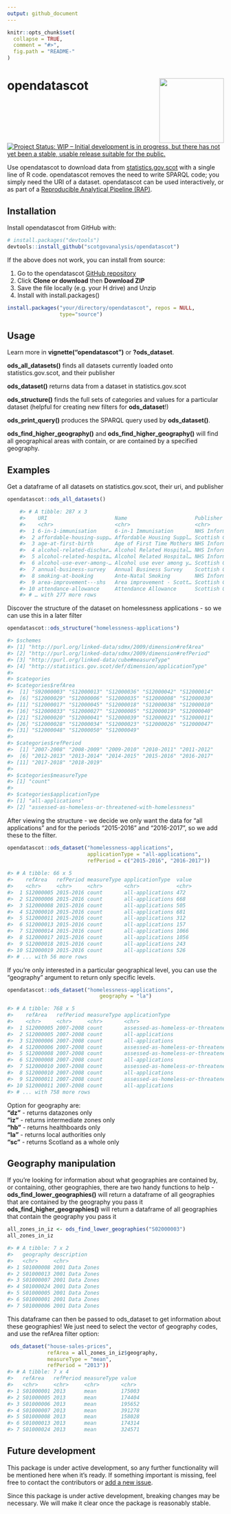 ```yaml
---
output: github_document
---
```


<!-- README.md is generated from README.Rmd. Please edit that file -->

```r
knitr::opts_chunk$set(
  collapse = TRUE,
  comment = "#>",
  fig.path = "README-"
)
```

# opendatascot <img src = "man/figures/logo.svg" align = "right" height = 150/>

[![Project Status: WIP – Initial development is in progress, but there has not yet been a stable, usable release suitable for the public.](https://www.repostatus.org/badges/latest/wip.svg)](https://www.repostatus.org/#wip)

Use opendatascot to download data from [statistics.gov.scot](http://statistics.gov.scot/home) with a single line of R code. opendatascot removes the need to write SPARQL code; you simply need the URI of a dataset. opendatascot can be used interactively, or as part of a [Reproducible Analytical Pipeline (RAP)](https://analysisfunction.civilservice.gov.uk/support/reproducible-analytical-pipelines/).

## Installation

Install opendatascot from GitHub with:

``` r
# install.packages("devtools")
devtools::install_github("scotgovanalysis/opendatascot")
```

If the above does not work, you can install from source:

1.  Go to the opendatascot
    [GitHub repository](https://github.com/scotgovanalysis/opendatascot)
2.  Click **Clone or download** then **Download ZIP**
3.  Save the file locally (e.g. your H drive) and Unzip
4.  Install with install.packages()

<!-- end list -->

``` r
install.packages("your/directory/opendatascot", repos = NULL,
                 type="source")

```

## Usage

Learn more in **vignette("opendatascot")** or **?ods_dataset**.

**ods_all_datasets()** finds all datasets currently loaded onto statistics.gov.scot, and their publisher

**ods_dataset()** returns data from a dataset in
statistics.gov.scot

**ods_structure()** finds the full sets of categories and values
for a particular dataset (helpful for creating new filters for
**ods_dataset**\!)

**ods_print_query()** produces the SPARQL query used by **ods_dataset()**.

**ods_find_higher_geography()** and **ods_find_higher_geography()** will find all geographical areas with contain, or are contained by a specified geography.

## Examples

Get a dataframe of all datasets on statistics.gov.scot, their uri, and publisher

``` r
opendatascot::ods_all_datasets()

    #> # A tibble: 287 x 3
    #>    URI                      Name                      Publisher            
    #>    <chr>                    <chr>                     <chr>                
    #>  1 6-in-1-immunisation      6-in-1 Immunisation       NHS Information Serv…
    #>  2 affordable-housing-supp… Affordable Housing Suppl… Scottish Government  
    #>  3 age-at-first-birth       Age of First Time Mothers NHS Information Serv…
    #>  4 alcohol-related-dischar… Alcohol Related Hospital… NHS Information Serv…
    #>  5 alcohol-related-hospita… Alcohol Related Hospital… NHS Information Serv…
    #>  6 alcohol-use-ever-among-… Alcohol use ever among y… Scottish Government  
    #>  7 annual-business-survey   Annual Business Survey    Scottish Government  
    #>  8 smoking-at-booking       Ante-Natal Smoking        NHS Information Serv…
    #>  9 area-improvement---shs   Area improvement - Scott… Scottish Government  
    #> 10 attendance-allowance     Attendance Allowance      Scottish Government  
    #> # … with 277 more rows


```

Discover the structure of the dataset on homelessness applications - so
we can use this in a later filter

``` r
opendatascot::ods_structure("homelessness-applications")

#> $schemes
#> [1] "http://purl.org/linked-data/sdmx/2009/dimension#refArea"  
#> [2] "http://purl.org/linked-data/sdmx/2009/dimension#refPeriod"
#> [3] "http://purl.org/linked-data/cube#measureType"             
#> [4] "http://statistics.gov.scot/def/dimension/applicationType" 
#> 
#> $categories
#> $categories$refArea
#>  [1] "S92000003" "S12000013" "S12000036" "S12000042" "S12000014"
#>  [6] "S12000029" "S12000006" "S12000035" "S12000008" "S12000030"
#> [11] "S12000017" "S12000045" "S12000018" "S12000038" "S12000010"
#> [16] "S12000033" "S12000027" "S12000005" "S12000019" "S12000040"
#> [21] "S12000020" "S12000041" "S12000039" "S12000021" "S12000011"
#> [26] "S12000028" "S12000034" "S12000023" "S12000026" "S12000047"
#> [31] "S12000048" "S12000050" "S12000049"
#> 
#> $categories$refPeriod
#>  [1] "2007-2008" "2008-2009" "2009-2010" "2010-2011" "2011-2012"
#>  [6] "2012-2013" "2013-2014" "2014-2015" "2015-2016" "2016-2017"
#> [11] "2017-2018" "2018-2019"
#> 
#> $categories$measureType
#> [1] "count"
#> 
#> $categories$applicationType
#> [1] "all-applications"                                    
#> [2] "assessed-as-homeless-or-threatened-with-homelessness"
```

After viewing the structure - we decide we only want the data for “all
applications” and for the periods “2015-2016” and “2016-2017”, so we add
these to the filter.

``` r
opendatascot::ods_dataset("homelessness-applications",
                          applicationType = "all-applications",
                          refPeriod = c("2015-2016", "2016-2017"))
                          
#> # A tibble: 66 x 5
#>    refArea   refPeriod measureType applicationType  value
#>    <chr>     <chr>     <chr>       <chr>            <chr>
#>  1 S12000005 2015-2016 count       all-applications 472  
#>  2 S12000006 2015-2016 count       all-applications 668  
#>  3 S12000008 2015-2016 count       all-applications 505  
#>  4 S12000010 2015-2016 count       all-applications 681  
#>  5 S12000011 2015-2016 count       all-applications 312  
#>  6 S12000013 2015-2016 count       all-applications 157  
#>  7 S12000014 2015-2016 count       all-applications 1066 
#>  8 S12000017 2015-2016 count       all-applications 1056 
#>  9 S12000018 2015-2016 count       all-applications 243  
#> 10 S12000019 2015-2016 count       all-applications 526  
#> # ... with 56 more rows
```

If you're only interested in a particular geographical level, you can use the "geography" argument to return only specific levels.

``` r
opendatascot::ods_dataset("homelessness-applications",
                              geography = "la")

#> # A tibble: 768 x 5
#>    refArea   refPeriod measureType applicationType                    value
#>    <chr>     <chr>     <chr>       <chr>                              <chr>
#>  1 S12000005 2007-2008 count       assessed-as-homeless-or-threatene~ 506  
#>  2 S12000005 2007-2008 count       all-applications                   703  
#>  3 S12000006 2007-2008 count       all-applications                   1508 
#>  4 S12000006 2007-2008 count       assessed-as-homeless-or-threatene~ 1090 
#>  5 S12000008 2007-2008 count       assessed-as-homeless-or-threatene~ 702  
#>  6 S12000008 2007-2008 count       all-applications                   1018 
#>  7 S12000010 2007-2008 count       assessed-as-homeless-or-threatene~ 737  
#>  8 S12000010 2007-2008 count       all-applications                   1123 
#>  9 S12000011 2007-2008 count       assessed-as-homeless-or-threatene~ 261  
#> 10 S12000011 2007-2008 count       all-applications                   325  
#> # ... with 758 more rows

```

Option for geography are:<br/>
**"dz"** - returns datazones only<br/>
**"iz"** - returns intermediate zones only<br/>
**"hb"** - returns healthboards only<br/>
**"la"** - returns local authorities only<br/>
**"sc"** - returns Scotland as a whole only<br/>

Geography manipulation
----------------------

If you're looking for information about what geographies are contained by, or containing, other geographies, there are two handy functions to help -
**ods_find_lower_geographies()** will return a dataframe of all geographies that are contained by the geography you pass it
**ods_find_higher_geographies()** will return a dataframe of all geographies that contain the geography you pass it

``` r
all_zones_in_iz <- ods_find_lower_geographies("S02000003")
all_zones_in_iz

#> # A tibble: 7 x 2
#>   geography description    
#>   <chr>     <chr>          
#> 1 S01000008 2001 Data Zones
#> 2 S01000013 2001 Data Zones
#> 3 S01000007 2001 Data Zones
#> 4 S01000024 2001 Data Zones
#> 5 S01000005 2001 Data Zones
#> 6 S01000001 2001 Data Zones
#> 7 S01000006 2001 Data Zones
```

This dataframe can then be passed to ods_dataset to get information about these geographies! We just need to select the vector of geography codes, and use the refArea filter option:

``` r
 ods_dataset("house-sales-prices",
             refArea = all_zones_in_iz$geography,
             measureType = "mean",
             refPeriod = "2013"))
#> # A tibble: 7 x 4
#>   refArea   refPeriod measureType value 
#>   <chr>     <chr>     <chr>       <chr> 
#> 1 S01000001 2013      mean        175003
#> 2 S01000005 2013      mean        174404
#> 3 S01000006 2013      mean        195652
#> 4 S01000007 2013      mean        391278
#> 5 S01000008 2013      mean        158028
#> 6 S01000013 2013      mean        174314
#> 7 S01000024 2013      mean        324571
```

## Future development


This package is under active development, so any further functionality
will be mentioned here when it’s ready. If something important is
missing, feel free to contact the contributors or [add a new
issue](https://github.com/scotgovanalysis/opendatascot/issues).

Since this package is under active development, breaking changes may be
necessary. We will make it clear once the package is reasonably stable.
